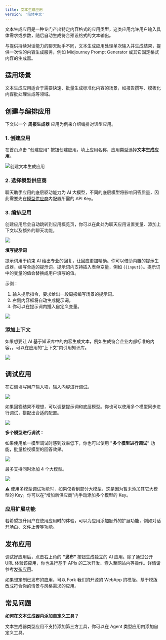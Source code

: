 ```yaml
---
title: 文本生成应用
version: '简体中文'
---
```


文本生成应用是一种专门产出特定内容格式的应用类型，这类应用允许用户输入具体需求或参数，随后自动生成符合预设格式的文本输出。

与提供持续对话能力的聊天助手不同，文本生成应用处理单次输入并生成结果，提供一次性的内容生成服务，例如 Midjourney Prompt Generator 或其它固定格式内容的生成器。

## 适用场景

文本生成应用适合于需要快速、批量生成标准化内容的场景，如报告撰写、模板化内容批处理生成等领域。

## 创建与编排应用

下文以一个 **周报生成器** 应用为例来介绍编排对话型应用。

### 1. 创建应用

在首页点击 "创建应用" 按钮创建应用。填上应用名称，应用类型选择**文本生成应用**。

![创建文本生成应用](https://assets-docs.dify.ai/2025/02/e18899de028f6faddcbf3e1d8ef94efb.png)

### 2. 选择模型供应商

聊天助手应用的底层驱动能力为 AI 大模型，不同的底层模型将影响问答质量，因此需要先在[模型供应商](/zh-cn/user-guide/models/model-configuration)内配置所需的 API Key。

### 3. 编排应用

创建应用后会自动跳转到应用概览页，你可以在此处为聊天应用设置变量、添加上下文以及额外的聊天功能。

![](https://assets-docs.dify.ai/2025/05/ed7368f117afa02ca5359472ea1167e8.png)

**填写提示词**

提示词用于约束 AI 给出专业的回复，让回应更加精确。你可以借助内置的提示生成器，编写合适的提示词。提示词内支持插入表单变量，例如 `{{input}}`。提示词中的变量的值会替换成用户填写的值。

示例：
1. 输入提示指令，要求给出一段周报编写场景的提示词。
2. 右侧内容框将自动生成提示词。
3. 你可以在提示词内插入自定义变量。

![](https://assets-docs.dify.ai/2025/05/592adde305ffe7a9b2f538b20a14483e.png)

### 添加上下文

如果想要让 AI 基于知识库中的内容生成文本，例如生成符合企业内部标准的内容，，可以在应用的“上下文"内引用知识库。

![](https://assets-docs.dify.ai/2025/02/838312f6b88927a08c9f113c9a557608.png)

## 调试应用

在右侧填写用户输入项，输入内容进行调试。

![](https://assets-docs.dify.ai/2025/05/302d73e248bc80a357e83ab3d65dcf32.png)

如果回答结果不理想，可以调整提示词和底层模型。你也可以使用多个模型同步进行调试，搭配出合适的配置。

![](https://assets-docs.dify.ai/2025/05/241e9bd270b26a8b9658a784ecf9bf13.png)

**多个模型进行调试：**

如果使用单一模型调试时感到效率低下，你也可以使用 **"多个模型进行调试"** 功能，批量检视模型的回答效果。

![](https://assets-docs.dify.ai/2025/05/5a6cff31c1fa94912ee39306739a2d6e.png)

最多支持同时添加 4 个大模型。

![](https://assets-docs.dify.ai/2025/05/60109394134b665cb856505503f4d975.png)

⚠️ 使用多模型调试功能时，如果仅看到部分大模型，这是因为暂未添加其它大模型的 Key。你可以在"增加新供应商"内手动添加多个模型的 Key。

### 应用扩展功能

若希望提升用户在使用应用时的体验，可以为应用添加额外的扩展功能，例如对话开场白、文件上传等功能。

## 发布应用

调试好应用后，点击右上角的 **"发布"** 按钮生成独立的 AI 应用。除了通过公开 URL 体验该应用，你也进行基于 APIs 的二次开发、嵌入至网站内等操作。详情请参考[发布应用](/zh-cn/user-guide/application-publishing/launch-your-webapp-quickly/web-app-settings)。

如果想定制已发布的应用，可以 Fork 我们的开源的 WebApp 的模版。基于模版改成符合你的情景与风格需求的应用。

## 常见问题

**如何在文本生成器内添加自定义工具？**

文本生成器类型应用不支持添加第三方工具，你可以在 Agent 类型应用内添加自定义工具。
